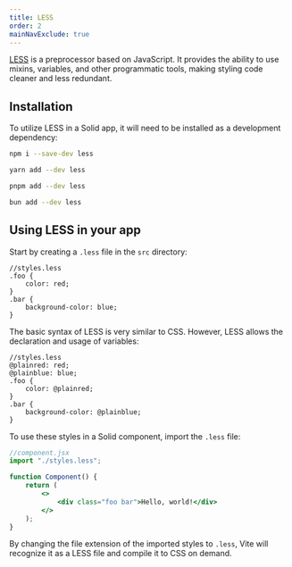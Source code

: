 ```yaml
---
title: LESS
order: 2
mainNavExclude: true
---
```


[LESS](https://lesscss.org/) is a preprocessor based on JavaScript.
It provides the ability to use mixins, variables, and other programmatic tools, making styling code cleaner and less redundant.

## Installation

To utilize LESS in a Solid app, it will need to be installed as a development dependency:

<TabsCodeBlocks>
<div id="npm">

```bash frame="none"
npm i --save-dev less
```

</div>
<div id="yarn">

```bash frame="none"
yarn add --dev less
```

</div>
<div id="pnpm">

```bash frame="none"
pnpm add --dev less
```

</div>
<div id="bun">

```bash frame="none"
bun add --dev less
```

</div>
</TabsCodeBlocks>

## Using LESS in your app

Start by creating a `.less` file in the `src` directory:

```less
//styles.less
.foo {
	color: red;
}
.bar {
	background-color: blue;
}
```

The basic syntax of LESS is very similar to CSS.
However, LESS allows the declaration and usage of variables:

```less
//styles.less
@plainred: red;
@plainblue: blue;
.foo {
	color: @plainred;
}
.bar {
	background-color: @plainblue;
}
```

To use these styles in a Solid component, import the `.less` file:

```jsx
//component.jsx
import "./styles.less";

function Component() {
	return (
		<>
			<div class="foo bar">Hello, world!</div>
		</>
	);
}
```

By changing the file extension of the imported styles to `.less`, Vite will recognize it as a LESS file and compile it to CSS on demand.
